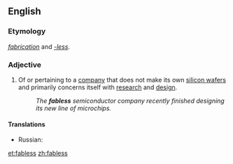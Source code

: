 ==English==

===Etymology===
''[[fabrication]]'' and ''[[-less]]''.

===Adjective===
{{en-adj|-}}

# Of or pertaining to a [[company]] that does not make its own [[silicon wafer]]s and primarily concerns itself with [[research]] and [[design]].
#: ''The '''fabless''' semiconductor company recently finished designing its new line of microchips.''

====Translations====
{{trans-top|Of or pertaining to a [[company]] that does not make its own [[silicon wafer]]s and primarily concerns itself with [[research]] and [[design]].}}
* Russian: {{t|ru|без собственного производства}}
{{trans-mid}}
{{trans-bottom}}

[[et:fabless]]
[[zh:fabless]]